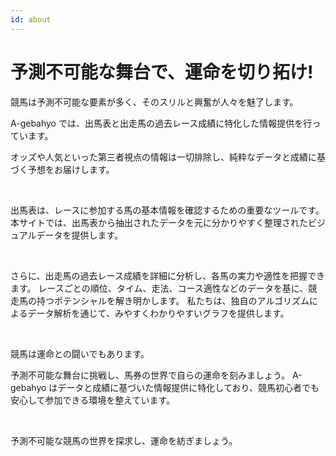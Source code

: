 ```yaml
---
id: about
---
```


# 予測不可能な舞台で、運命を切り拓け!

競馬は予測不可能な要素が多く、そのスリルと興奮が人々を魅了します。

A-gebahyo では、出馬表と出走馬の過去レース成績に特化した情報提供を行っています。

オッズや人気といった第三者視点の情報は一切排除し、純粋なデータと成績に基づく予想をお届けします。

<br />

出馬表は、レースに参加する馬の基本情報を確認するための重要なツールです。
本サイトでは、出馬表から抽出されたデータを元に分かりやすく整理されたビジュアルデータを提供します。

<br />

さらに、出走馬の過去レース成績を詳細に分析し、各馬の実力や適性を把握できます。
レースごとの順位、タイム、走法、コース適性などのデータを基に、競走馬の持つポテンシャルを解き明かします。
私たちは、独自のアルゴリズムによるデータ解析を通じて、みやすくわかりやすいグラフを提供します。

<br />

競馬は運命との闘いでもあります。

予測不可能な舞台に挑戦し、馬券の世界で自らの運命を刻みましょう。
A-gebahyo はデータと成績に基づいた情報提供に特化しており、競馬初心者でも安心して参加できる環境を整えています。

<br />

予測不可能な競馬の世界を探求し、運命を紡ぎましょう。
